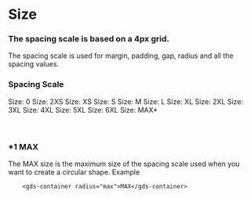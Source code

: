 
<Meta title="Style/Spacing" />

# Size

### The spacing scale is based on a 4px grid. 

The spacing scale is used for margin, padding, gap, radius and all the spacing values.

### Spacing Scale
<gds-container display="flex" direction="column" gap="s">
    <gds-container display="flex" gap="2xl" align="center" padding="s l" >
        <gds-text>Size: 0</gds-text>
        <gds-container width="var(--gds-space-0)"  height="40px" background="currentColor"></gds-container>
    </gds-container>
    <gds-container display="flex" gap="2xl" align="center" padding="s l" >
        <gds-text>Size: 2XS</gds-text>
        <gds-container width="var(--gds-space-2xs)"  height="40px" background="currentColor"></gds-container>
    </gds-container> 
    <gds-container display="flex" gap="2xl" align="center" padding="s l" >
        <gds-text>Size: XS</gds-text>
        <gds-container width="var(--gds-space-xs)"  height="40px" background="currentColor"></gds-container>
    </gds-container> 
    <gds-container display="flex" gap="2xl" align="center" padding="s l" >
        <gds-text>Size: S</gds-text>
        <gds-container width="var(--gds-space-s)"  height="40px" background="currentColor"></gds-container>
    </gds-container> 
    <gds-container display="flex" gap="2xl" align="center" padding="s l" >
        <gds-text>Size: M</gds-text>
        <gds-container width="var(--gds-space-m)"  height="40px" background="currentColor"></gds-container>
    </gds-container> 
    <gds-container display="flex" gap="2xl" align="center" padding="s l" >
        <gds-text>Size: L</gds-text>
        <gds-container width="var(--gds-space-l)"  height="40px" background="currentColor"></gds-container>
    </gds-container> 
    <gds-container display="flex" gap="2xl" align="center" padding="s l" >
        <gds-text>Size: XL</gds-text>
        <gds-container width="var(--gds-space-xl)"  height="40px" background="currentColor"></gds-container>
    </gds-container> 
    <gds-container display="flex" gap="2xl" align="center" padding="s l" >
        <gds-text>Size: 2XL</gds-text>
        <gds-container width="var(--gds-space-2xl)"  height="40px" background="currentColor"></gds-container>
    </gds-container> 
    <gds-container display="flex" gap="2xl" align="center" padding="s l" >
        <gds-text>Size: 3XL</gds-text>
        <gds-container width="var(--gds-space-3xl)"  height="40px" background="currentColor"></gds-container>
    </gds-container> 
    <gds-container display="flex" gap="2xl" align="center" padding="s l" >
        <gds-text>Size: 4XL</gds-text>
        <gds-container width="var(--gds-space-4xl)"  height="40px" background="currentColor"></gds-container>
    </gds-container> 
    <gds-container display="flex" gap="2xl" align="center" padding="s l" >
        <gds-text>Size: 5XL</gds-text>
        <gds-container width="var(--gds-space-5xl)"  height="40px" background="currentColor"></gds-container>
    </gds-container> 
    <gds-container display="flex" gap="2xl" align="center" padding="s l" >
        <gds-text>Size: 6XL</gds-text>
        <gds-container width="var(--gds-space-6xl)"  height="40px" background="currentColor"></gds-container>
    </gds-container> 
    <gds-container display="flex" gap="2xl" align="center" padding="s l" >
        <gds-text>Size: MAX*</gds-text>
        <gds-container width="var(--gds-space-6xl)"  height="40px" background="currentColor"></gds-container>
    </gds-container> 
</gds-container>
 

 <br />
 <br />
 <br />

 ### *1 MAX  
 The MAX size is the maximum size of the spacing scale used when you want to create a circular shape.
 Example 

```
    <gds-container radius="max">MAX</gds-container>
```